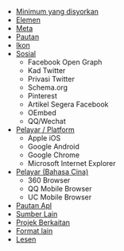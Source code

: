 
- [Minimum yang disyorkan](#minimum-yang-disyorkan)
- [Elemen](#elemen)
- [Meta](#meta)
- [Pautan](#pautan)
- [Ikon](#ikon)
- [Sosial](#sosial)
  - Facebook Open Graph
  - Kad Twitter
  - Privasi Twitter
  - Schema.org
  - Pinterest
  - Artikel Segera Facebook
  - OEmbed
  - QQ/Wechat
- [Pelayar / Platform](#pelayar-/-platform)
  - Apple iOS
  - Google Android
  - Google Chrome
  - Microsoft Internet Explorer
- [Pelayar (Bahasa Cina)](#pelayar-(bahasa-cina))
  - 360 Browser
  - QQ Mobile Browser
  - UC Mobile Browser
- [Pautan Apl](#pautan-apl)
- [Sumber Lain](#sumber-lain)
- [Projek Berkaitan](#projek-berkaitan)
- [Format lain](#format-lain)
- [Lesen](#lesen)